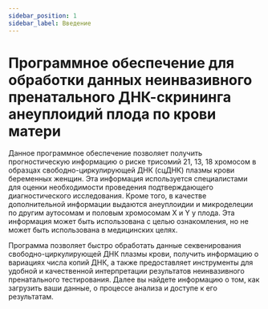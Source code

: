 ```yaml
---
sidebar_position: 1
sidebar_label: Введение
---
```


# Программное обеспечение для обработки данных неинвазивного пренатального ДНК-скрининга анеуплоидий плода по крови матери

Данное программное обеспечение позволяет получить прогностическую информацию о риске трисомий 21,
13, 18 хромосом в образцах свободно-циркулирующей ДНК (сцДНК) плазмы крови беременных женщин.
Эта информация используется специалистами для оценки необходимости проведения
подтверждающего диагностического исследования. Кроме того, в качестве дополнительной информации
выдаются анеуплоидии и микроделеции по другим аутосомам и половым хромосомам X и Y у плода. Эта информация может быть
использована с целью ознакомления, но не может быть использована в медицинских целях.

Программа позволяет быстро обработать данные секвенирования свободно-циркулирующей ДНК
плазмы крови, получить информацию о вариациях числа копий ДНК, а также
предоставляет инструменты для удобной и качественной интерпретации результатов неинвазивного пренатального
тестирования. Далее вы найдете информацию о том, как загрузить ваши данные, о процессе анализа и доступе
к его результатам.
